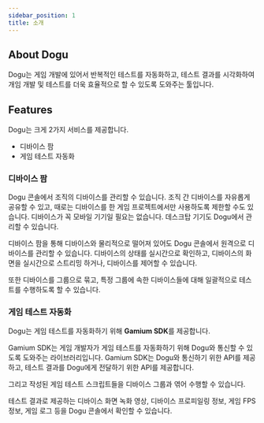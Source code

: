 ```yaml
---
sidebar_position: 1
title: 소개
---
```


## About Dogu

Dogu는 게임 개발에 있어서 반복적인 테스트를 자동화하고, 테스트 결과를 시각화하여 개임 개발 및 테스트를 더욱 효율적으로 할 수 있도록 도와주는 툴입니다.

## Features

Dogu는 크게 2가지 서비스를 제공합니다.

- 디바이스 팜
- 게임 테스트 자동화

### 디바이스 팜

Dogu 콘솔에서 조직의 디바이스를 관리할 수 있습니다. 조직 간 디바이스를 자유롭게 공유할 수 있고, 때로는 디바이스를 한 게임 프로젝트에서만 사용하도록 제한할 수도 있습니다.
디바이스가 꼭 모바일 기기일 필요는 없습니다. 데스크탑 기기도 Dogu에서 관리할 수 있습니다.

디바이스 팜을 통해 디바이스와 물리적으로 떨어져 있어도 Dogu 콘솔에서 원격으로 디바이스를 관리할 수 있습니다. 디바이스의 상태를 실시간으로 확인하고, 디바이스의 화면을 실시간으로 스트리밍 하거나, 디바이스를 제어할 수 있습니다.

또한 디바이스를 그룹으로 묶고, 특정 그룹에 속한 디바이스들에 대해 일괄적으로 테스트를 수행하도록 할 수 있습니다.

### 게임 테스트 자동화

Dogu는 게임 테스트를 자동화하기 위해 **Gamium SDK**를 제공합니다.

Gamium SDK는 게임 개발자가 게임 테스트를 자동화하기 위해 Dogu와 통신할 수 있도록 도와주는 라이브러리입니다. Gamium SDK는 Dogu와 통신하기 위한 API를 제공하고, 테스트 결과를 Dogu에게 전달하기 위한 API를 제공합니다.

그리고 작성된 게임 테스트 스크립트들을 디바이스 그룹과 엮어 수행할 수 있습니다.

테스트 결과로 제공하는 디바이스 화면 녹화 영상, 디바이스 프로피일링 정보, 게임 FPS 정보, 게임 로그 등을 Dogu 콘솔에서 확인할 수 있습니다.
